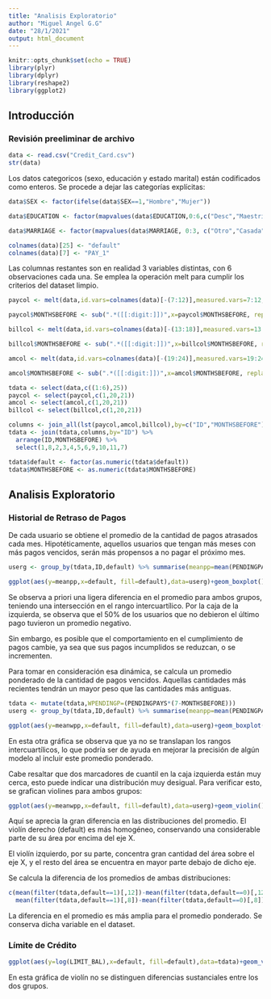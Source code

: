 ```yaml
---
title: "Analisis Exploratorio"
author: "Miguel Angel G.G"
date: "28/1/2021"
output: html_document
---
```


```r
knitr::opts_chunk$set(echo = TRUE)
library(plyr)
library(dplyr)
library(reshape2)
library(ggplot2)
```

## Introducción


### Revisión preeliminar de archivo


```r

data <- read.csv("Credit_Card.csv")
str(data)
```
Los datos categoricos (sexo, educación y estado marital) están codificados como enteros. Se procede a dejar las categorías explícitas:
```r
data$SEX <- factor(ifelse(data$SEX==1,"Hombre","Mujer"))

data$EDUCATION <- factor(mapvalues(data$EDUCATION,0:6,c("Desc","MaestriaD","Licenciatura","Prepa","Otra","Desc","Desc")))

data$MARRIAGE <- factor(mapvalues(data$MARRIAGE, 0:3, c("Otro","Casada","Soltera","Otro")))

colnames(data)[25] <- "default"
colnames(data)[7] <- "PAY_1"
```

Las columnas restantes son en realidad 3 variables distintas, con 6 observaciones cada una. Se emplea la operación melt para cumplir los criterios del dataset limpio.

```r
paycol <- melt(data,id.vars=colnames(data)[-(7:12)],measured.vars=7:12, variable.name = "MONTHSBEFORE",value.name = "PENDINGPAYS")

paycol$MONTHSBEFORE <- sub(".*([[:digit:]])",x=paycol$MONTHSBEFORE, replacement="\\1" )

billcol <- melt(data,id.vars=colnames(data)[-(13:18)],measured.vars=13:18, variable.name = "MONTHSBEFORE",value.name = "BILL")

billcol$MONTHSBEFORE <- sub(".*([[:digit:]])",x=billcol$MONTHSBEFORE, replacement="\\1" )

amcol <- melt(data,id.vars=colnames(data)[-(19:24)],measured.vars=19:24, variable.name = "MONTHSBEFORE",value.name = "AMORTIZATION")

amcol$MONTHSBEFORE <- sub(".*([[:digit:]])",x=amcol$MONTHSBEFORE, replacement="\\1" )

tdata <- select(data,c((1:6),25))
paycol <- select(paycol,c(1,20,21))
amcol <- select(amcol,c(1,20,21))
billcol <- select(billcol,c(1,20,21))

columns <- join_all(lst(paycol,amcol,billcol),by=c("ID","MONTHSBEFORE"))
tdata <- join(tdata,columns,by="ID") %>%
  arrange(ID,MONTHSBEFORE) %>%
  select(1,8,2,3,4,5,6,9,10,11,7)

tdata$default <- factor(as.numeric(tdata$default))
tdata$MONTHSBEFORE <- as.numeric(tdata$MONTHSBEFORE)
```

## Analisis Exploratorio

### Historial de Retraso de Pagos
De cada usuario se obtiene el promedio de la cantidad de pagos atrasados cada mes. Hipotéticamente, aquellos usuarios que tengan más meses con más pagos vencidos, serán más propensos a no pagar el próximo mes.

```r
userg <- group_by(tdata,ID,default) %>% summarise(meanpp=mean(PENDINGPAYS))

ggplot(aes(y=meanpp,x=default, fill=default),data=userg)+geom_boxplot()+labs(title="Promedio de faltas de pagos",subtitle = "En los últimos 6 meses")+xlab("Incumple pago")+ylab("N Pagos incumplidos")

```
Se observa a priori una ligera diferencia en el promedio para ambos grupos, teniendo una intersección en el rango intercuartílico. Por la caja de la izquierda, se observa que el 50% de los usuarios que no debieron el último pago tuvieron un promedio negativo.

Sin embargo, es posible que el comportamiento en el cumplimiento de pagos cambie, ya sea que sus pagos incumplidos se reduzcan, o se incrementen.

Para tomar en consideración esa dinámica, se calcula un promedio ponderado de la cantidad de pagos vencidos. Aquellas cantidades más recientes tendrán un mayor peso que las cantidades más antiguas. 

```r
tdata <- mutate(tdata,WPENDINGP=(PENDINGPAYS*(7-MONTHSBEFORE)))
userg <- group_by(tdata,ID,default) %>% summarise(meanpp=mean(PENDINGPAYS),meanwpp=mean(WPENDINGP))

ggplot(aes(y=meanwpp,x=default, fill=default),data=userg)+geom_boxplot()+labs(title="Promedio poderado de faltas de pagos",subtitle = "En los últimos 6 meses")+xlab("Incumple pago")+ylab("N Pagos incumplidos")

```
En esta otra gráfica se observa que ya no se translapan los rangos intercuartílicos, lo que podría ser de ayuda en mejorar la precisión de algún modelo al incluir este promedio ponderado.

Cabe resaltar que dos marcadores de cuantil en la caja izquierda están muy cerca, esto puede indicar una distribución muy desigual. Para verificar esto, se grafican violines para ambos grupos:

```r
ggplot(aes(y=meanwpp,x=default, fill=default),data=userg)+geom_violin()+labs(title="Promedio poderado de faltas de pagos",subtitle = "Gráfica de violines")+xlab("Incumple pago")+ylab("N Pagos incumplidos")
```
Aquí se aprecia la gran diferencia en las distribuciones del promedio. El violín derecho (default) es más homogéneo, conservando una considerable parte de su área por encima del eje X. 

El violín izquierdo, por su parte, concentra gran cantidad del área sobre el eje X, y el resto del área se encuentra en mayor parte debajo de dicho eje.

Se calcula la diferencia de los promedios de ambas distribuciones:
```r
c(mean(filter(tdata,default==1)[,12])-mean(filter(tdata,default==0)[,12]),
  mean(filter(tdata,default==1)[,8])-mean(filter(tdata,default==0)[,8]))
```

La diferencia en el promedio es más amplia para el promedio ponderado. Se conserva dicha variable en el dataset.

### Límite de Crédito

```r
ggplot(aes(y=log(LIMIT_BAL),x=default, fill=default),data=tdata)+geom_violin()+labs(title="Límite de Crédito")+xlab("Incumple pago")+ylab("Límite de Crédito [$]")
```
En esta gráfica de violín no se distinguen diferencias sustanciales entre los dos grupos. 


